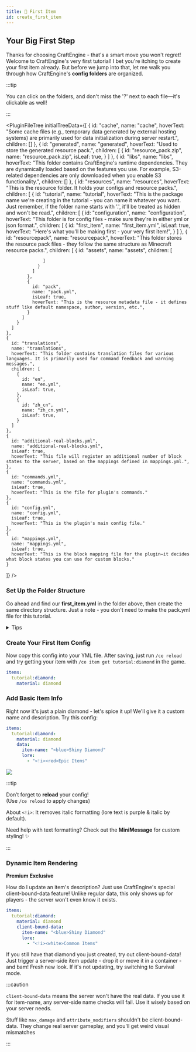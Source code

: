 ```yaml
---
title: 💎 First Item
id: create_first_item
---
```



## Your Big First Step

Thanks for choosing CraftEngine - that's a smart move you won't regret! Welcome to CraftEngine's very first tutorial! I bet you're itching to create your first item already. But before we jump into that, let me walk you through how CraftEngine's <Highlight color="#3CB371">**config folders**</Highlight> are organized.

:::tip

You can click on the folders, and don't miss the '?' next to each file—it's clickable as well!

:::

<PluginFileTree
  initialTreeData={[
    {
      id: "cache",
      name: "cache",
      hoverText: "Some cache files (e.g., temporary data generated by external hosting systems) are primarily used for data initialization during server restart.",
      children: []
    },
    {
      id: "generated",
      name: "generated",
      hoverText: "Used to store the generated resource pack.",
      children: [
        {
          id: "resource_pack.zip",
          name: "resource_pack.zip",
          isLeaf: true,
        }
      ]
    },
    {
      id: "libs",
      name: "libs",
      hoverText: "This folder contains CraftEngine's runtime dependencies. They are dynamically loaded based on the features you use. For example, S3-related dependencies are only downloaded when you enable S3 functionality.",
      children: []
    },
    {
      id: "resources",
      name: "resources",
      hoverText: "This is the resource folder. It holds your configs and resource packs.",
      children: [
          {
          id: "tutorial",
          name: "tutorial",
          hoverText: "This is the package name we're creating in the tutorial - you can name it whatever you want. Just remember, if the folder name starts with '.', it'll be treated as hidden and won't be read.",
          children: [
            {
              id: "configuration",
              name: "configuration",
              hoverText: "This folder is for config files - make sure they're in either yml or json format.",
              children: [
                {
                  id: "first_item",
                  name: "first_item.yml",
                  isLeaf: true,
                  hoverText: "Here's what you'll be making first - your very first item!",
                }
              ]
            },
            {
              id: "resourcepack",
              name: "resourcepack",
              hoverText: "This folder stores the resource pack files - they follow the same structure as Minecraft resource packs.",
              children: [
                {
                  id: "assets",
                  name: "assets",
                  children: [

                  ]
                }
              ]
            },
            {
              id: "pack",
              name: "pack.yml",
              isLeaf: true,
              hoverText: "This is the resource metadata file - it defines stuff like default namespace, author, version, etc.",
            }
          ]
        }
      ]
    },
    {
      id: "translations",
      name: "translations",
      hoverText: "This folder contains translation files for various languages. It is primarily used for command feedback and warning messages.",
      children: [
        {
          id: "en",
          name: "en.yml",
          isLeaf: true,
        },
        {
          id: "zh_cn",
          name: "zh_cn.yml",
          isLeaf: true,
        }
      ]
    },
    {
      id: "additional-real-blocks.yml",
      name: "additional-real-blocks.yml",
      isLeaf: true,
      hoverText: "This file will register an additional number of block states to the server, based on the mappings defined in mappings.yml.",
    },
    {
      id: "commands.yml",
      name: "commands.yml",
      isLeaf: true,
      hoverText: "This is the file for plugin's commands."
    },
    {
      id: "config.yml",
      name: "config.yml",
      isLeaf: true,
      hoverText: "This is the plugin's main config file."
    },
    {
      id: "mappings.yml",
      name: "mappings.yml",
      isLeaf: true,
      hoverText: "This is the block mapping file for the plugin—it decides what block states you can use for custom blocks."
    }
  ]}
/>

<div style={{ marginBottom: "32px" }}></div>

### Set Up the Folder Structure

Go ahead and find our <Highlight color="#3CB371">**first_item.yml**</Highlight> in the folder above, then create the same directory structure. Just a note - you don't need to make the pack.yml file for this tutorial.

<details>
  <summary>Tips</summary>

1️⃣ Create a `tutorial` folder \
2️⃣ Inside it, make a `configuration` folder \
3️⃣ Add a new file named `first_item.yml` there

</details>

### Create Your First Item Config

Now copy this config into your YML file. After saving, just run `/ce reload` and try getting your item with `/ce item get tutorial:diamond` in the game.

```yaml
items:
  tutorial:diamond:
    material: diamond
```

### Add Basic Item Info

Right now it's just a plain diamond - let's spice it up! We'll give it a custom name and description. Try this config:

```yaml
items:
  tutorial:diamond:
    material: diamond
    data:
      item-name: "<blue>Shiny Diamond"
      lore:
        - "<!i><red>Epic Items"
```

![](/img/first_item.png)


:::tip

Don’t forget to **reload** your config! \
(Use `/ce reload` to apply changes)

About `<!i>`: It removes italic formatting (lore text is purple & italic by default).

Need help with text formatting?
Check out the <Highlight color="#e96d7b"><ColoredLink to="https://docs.papermc.io/adventure/minimessage/format/" color="#ffffff">**MiniMessage**</ColoredLink></Highlight> for custom styling! ✨

:::

### Dynamic Item Rendering

<Highlight color="#f2184eff">**Premium Exclusive**</Highlight>

How do I update an item's description? Just use CraftEngine's special client-bound-data feature! Unlike regular data, this only shows up for players - the server won't even know it exists.

```yaml
items:
  tutorial:diamond:
    material: diamond
    client-bound-data:
      item-name: "<blue>Shiny Diamond"
      lore:
        - "<!i><white>Common Items"
```

If you still have that diamond you just created, try out client-bound-data! Just trigger a server-side item update - drop it or move it in a container - and bam! Fresh new look. If it's not updating, try switching to Survival mode.

:::caution

`client-bound-data` means the server won't have the real data. If you use it for item-name, any server-side name checks will fail. Use it wisely based on your server needs.

Stuff like `max_damage` and `attribute_modifiers` shouldn't be client-bound-data. They change real server gameplay, and you'll get weird visual mismatches

:::